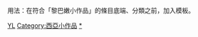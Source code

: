 {{hiddencat}}
{{Catnav|頁面分類|地理|地理小作品|亚洲地理小作品|西亚小作品}}
{{Catnav|頁面分類|地理|国家|亚洲国家|黎巴嫩}}

用法：在符合「黎巴嫩小作品」的條目底端、分類之前，加入'''{{tl|Lebanon-stub}}'''模板。

[[Category:小作品类别|YL]]
[[Category:西亞小作品|Category:西亞小作品]]
[[Category:黎巴嫩|*]]